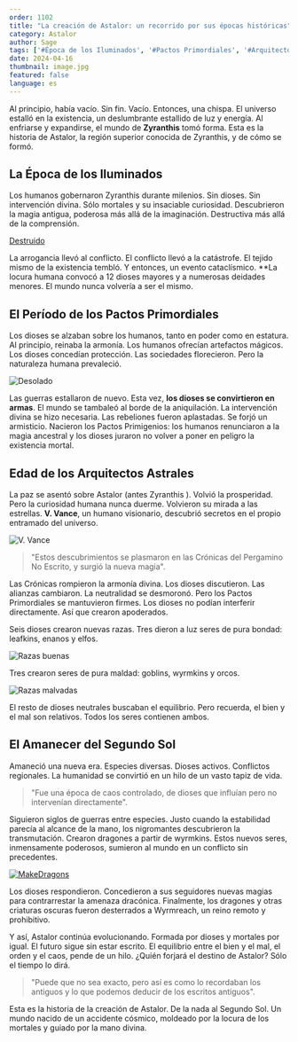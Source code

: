 ```yaml
---
order: 1102
title: "La creación de Astalor: un recorrido por sus épocas históricas"
category: Astalor
author: Sage
tags: ['#Época de los Iluminados', '#Pactos Primordiales', '#Arquitectos Astrales', "#Historia"]
date: 2024-04-16
thumbnail: image.jpg
featured: false
language: es
---
```


Al principio, había vacío. Sin fin. Vacío. Entonces, una chispa. El universo estalló en la existencia, un deslumbrante estallido de luz y energía. Al enfriarse y expandirse, el mundo de **Zyranthis** tomó forma. Esta es la historia de Astalor, la región superior conocida de Zyranthis, y de cómo se formó.

## La Época de los Iluminados

Los humanos gobernaron Zyranthis durante milenios. Sin dioses. Sin intervención divina. Sólo mortales y su insaciable curiosidad. Descubrieron la magia antigua, poderosa más allá de la imaginación. Destructiva más allá de la comprensión.

[Destruido](https://i.imgur.com/3ACVFUZ.png)

La arrogancia llevó al conflicto. El conflicto llevó a la catástrofe. El tejido mismo de la existencia tembló. Y entonces, un evento cataclísmico. **La locura humana convocó a 12 dioses mayores y a numerosas deidades menores. El mundo nunca volvería a ser el mismo.

## El Período de los Pactos Primordiales

Los dioses se alzaban sobre los humanos, tanto en poder como en estatura. Al principio, reinaba la armonía. Los humanos ofrecían artefactos mágicos. Los dioses concedían protección. Las sociedades florecieron. Pero la naturaleza humana prevaleció.

![Desolado](https://i.imgur.com/ua1uWII.png)

Las guerras estallaron de nuevo. Esta vez, **los dioses se convirtieron en armas**. El mundo se tambaleó al borde de la aniquilación. La intervención divina se hizo necesaria. Las rebeliones fueron aplastadas. Se forjó un armisticio. Nacieron los Pactos Primigenios: los humanos renunciaron a la magia ancestral y los dioses juraron no volver a poner en peligro la existencia mortal.

## Edad de los Arquitectos Astrales

La paz se asentó sobre Astalor (antes Zyranthis ). Volvió la prosperidad. Pero la curiosidad humana nunca duerme. Volvieron su mirada a las estrellas. **V. Vance**, un humano visionario, descubrió secretos en el propio entramado del universo.

![V. Vance](https://i.imgur.com/v0etStB.png)

> "Estos descubrimientos se plasmaron en las Crónicas del Pergamino No Escrito, y surgió la nueva magia".

Las Crónicas rompieron la armonía divina. Los dioses discutieron. Las alianzas cambiaron. La neutralidad se desmoronó. Pero los Pactos Primordiales se mantuvieron firmes. Los dioses no podían interferir directamente. Así que crearon apoderados.

Seis dioses crearon nuevas razas. Tres dieron a luz seres de pura bondad: leafkins, enanos y elfos.

![Razas buenas](https://i.imgur.com/bd3QjIs.png)

Tres crearon seres de pura maldad: goblins, wyrmkins y orcos.

![Razas malvadas](https://i.imgur.com/6A0b8r2.png)

El resto de dioses neutrales buscaban el equilibrio. Pero recuerda, el bien y el mal son relativos. Todos los seres contienen ambos.

## El Amanecer del Segundo Sol

Amaneció una nueva era. Especies diversas. Dioses activos. Conflictos regionales. La humanidad se convirtió en un hilo de un vasto tapiz de vida.

> "Fue una época de caos controlado, de dioses que influían pero no intervenían directamente".

Siguieron siglos de guerras entre especies. Justo cuando la estabilidad parecía al alcance de la mano, los nigromantes descubrieron la transmutación. Crearon dragones a partir de wyrmkins. Estos nuevos seres, inmensamente poderosos, sumieron al mundo en un conflicto sin precedentes.

[![MakeDragons](https://i.imgur.com/4demPFq.png)](https://i.imgur.com/4demPFq.png)

Los dioses respondieron. Concedieron a sus seguidores nuevas magias para contrarrestar la amenaza dracónica. Finalmente, los dragones y otras criaturas oscuras fueron desterrados a Wyrmreach, un reino remoto y prohibitivo.

Y así, Astalor continúa evolucionando. Formada por dioses y mortales por igual. El futuro sigue sin estar escrito. El equilibrio entre el bien y el mal, el orden y el caos, pende de un hilo. ¿Quién forjará el destino de Astalor? Sólo el tiempo lo dirá.

> "Puede que no sea exacto, pero así es como lo recordaban los antiguos y lo que podemos deducir de los escritos antiguos".

Esta es la historia de la creación de Astalor. De la nada al Segundo Sol. Un mundo nacido de un accidente cósmico, moldeado por la locura de los mortales y guiado por la mano divina. 